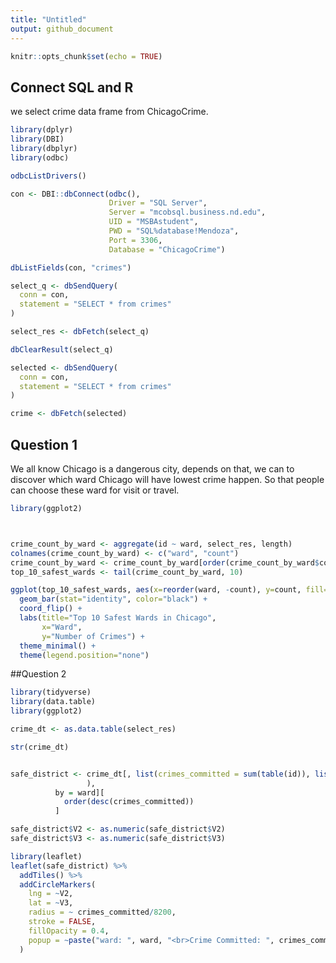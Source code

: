 ```yaml
---
title: "Untitled"
output: github_document
---
```


```r
knitr::opts_chunk$set(echo = TRUE)
```



## Connect SQL and R

we select crime data frame from ChicagoCrime.

```r
library(dplyr)
library(DBI)
library(dbplyr)
library(odbc)

odbcListDrivers()

con <- DBI::dbConnect(odbc(),
                      Driver = "SQL Server",
                      Server = "mcobsql.business.nd.edu",
                      UID = "MSBAstudent",
                      PWD = "SQL%database!Mendoza",
                      Port = 3306, 
                      Database = "ChicagoCrime")

dbListFields(con, "crimes")

select_q <- dbSendQuery(
  conn = con, 
  statement = "SELECT * from crimes"
)

select_res <- dbFetch(select_q)

dbClearResult(select_q)

selected <- dbSendQuery(
  conn = con, 
  statement = "SELECT * from crimes"
)

crime <- dbFetch(selected)
```

## Question 1 

We all know Chicago is a dangerous city, depends on that, we can to discover which ward Chicago will have lowest crime happen. So that people can choose these ward for visit or travel. 

```r
library(ggplot2)



crime_count_by_ward <- aggregate(id ~ ward, select_res, length)
colnames(crime_count_by_ward) <- c("ward", "count")
crime_count_by_ward <- crime_count_by_ward[order(crime_count_by_ward$count), ]
top_10_safest_wards <- tail(crime_count_by_ward, 10)

ggplot(top_10_safest_wards, aes(x=reorder(ward, -count), y=count, fill=ward)) +
  geom_bar(stat="identity", color="black") +  
  coord_flip() +
  labs(title="Top 10 Safest Wards in Chicago",
       x="Ward",
       y="Number of Crimes") +
  theme_minimal() +  
  theme(legend.position="none")
```
##Question 2
```r

library(tidyverse)
library(data.table)
library(ggplot2)

crime_dt <- as.data.table(select_res)

str(crime_dt)


safe_district <- crime_dt[, list(crimes_committed = sum(table(id)), list(district_longitude = mean(longitude, na.rm = TRUE)), list(district_latitude = mean(latitude, na.rm = TRUE)) 
                 ), 
          by = ward][
            order(desc(crimes_committed))
          ]

safe_district$V2 <- as.numeric(safe_district$V2)
safe_district$V3 <- as.numeric(safe_district$V3)

library(leaflet)
leaflet(safe_district) %>%
  addTiles() %>%
  addCircleMarkers(
    lng = ~V2,
    lat = ~V3,
    radius = ~ crimes_committed/8200,
    stroke = FALSE,
    fillOpacity = 0.4,
    popup = ~paste("ward: ", ward, "<br>Crime Committed: ", crimes_committed)
  )
```

